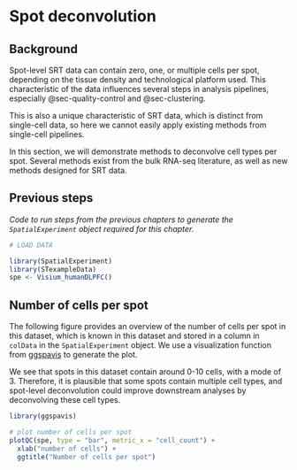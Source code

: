 # Spot deconvolution {#sec-spot-deconvolution}

## Background

Spot-level SRT data can contain zero, one, or multiple cells per spot, depending on the tissue density and technological platform used. This characteristic of the data influences several steps in analysis pipelines, especially @sec-quality-control and @sec-clustering.

This is also a unique characteristic of SRT data, which is distinct from single-cell data, so here we cannot easily apply existing methods from single-cell pipelines.

In this section, we will demonstrate methods to deconvolve cell types per spot. Several methods exist from the bulk RNA-seq literature, as well as new methods designed for SRT data.


## Previous steps

*Code to run steps from the previous chapters to generate the `SpatialExperiment` object required for this chapter.*

```r
# LOAD DATA

library(SpatialExperiment)
library(STexampleData)
spe <- Visium_humanDLPFC()
```


## Number of cells per spot

The following figure provides an overview of the number of cells per spot in this dataset, which is known in this dataset and stored in a column in `colData` in the `SpatialExperiment` object. We use a visualization function from [ggspavis](https://bioconductor.org/packages/ggspavis) to generate the plot.

We see that spots in this dataset contain around 0-10 cells, with a mode of 3. Therefore, it is plausible that some spots contain multiple cell types, and spot-level deconvolution could improve downstream analyses by deconvolving these cell types.

```r
library(ggspavis)

# plot number of cells per spot
plotQC(spe, type = "bar", metric_x = "cell_count") + 
  xlab("number of cells") + 
  ggtitle("Number of cells per spot")
```

